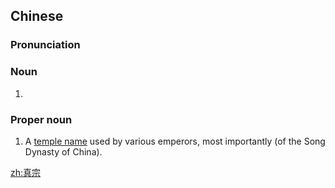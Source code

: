 ==Chinese==
{{zh-forms}}
{{wikipedia|lang=zh}}

===Pronunciation===
{{zh-pron
|m=zhēnzōng
|c=zan1 zung1
|cat=n,pn
}}

===Noun===
{{zh-noun}}

# {{zh-abbrev|淨土真宗}}

===Proper noun===
{{zh-proper noun}}

# A [[temple name]] used by various emperors, most importantly {{w|Emperor Zhenzong}} (of the Song Dynasty of China).

[[zh:真宗]]
